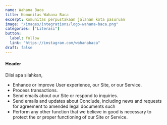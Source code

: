 ```yaml
---
name: Wahana Baca
title: Komunitas Wahana Baca
excerpt: Komunitas perpustakaan jalanan kota pasuruan
image: "/images/integrations/logo-wahana-baca.png"
categories: ["Literasi"]
button:
  label: follow
  link: "https://instagram.com/wahanabaca"
draft: false
---
```


#### Header

Diisi apa silahkan,

- Enhance or improve User experience, our Site, or our Service.
- Process transactions.
- Send emails about our Site or respond to inquiries.
- Send emails and updates about Conclude, including news and
  requests for agreement to amended legal documents such
- Perform any other function that we believe in good is necessary
  to protect the or proper functioning of our Site or Service.
